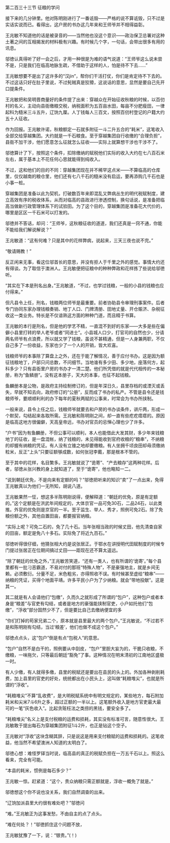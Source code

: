 

第二百三十三节 征粮的学问

接下来的几分钟里。他对陈明刚进行了一番诋毁――严格的说不算诋毁，只不过是实话实说而已。看得出，这户房的书办这几年来和王师爷并不相得益彰。

王兆敏不知道他的话是被录音的――当然他也没这个意识――政治保卫总署对这种土著之间的互相揭发的材料极有兴趣。有时候几个字，一句话，会带出很多有用的讯息。

邬徳认真得听了好一会之后，才用一种很是为难的语气说道：“王师爷这么说未尝不是，只是我们在临高地脉生疏，不借助于这样的人，怕是待不下去……”

王兆敏想要不是出了这许多的“汉jin”，帮你们干活打仗，你们是肯定待不下去的。不过这话只好在肚子里说，不过髡贼真是狡猾，这说话的意思，显然是要自己先开口提条件。

王兆敏把和吴明晋商量好的条件提了出来：穿越众在开始征收秋粮的时候，以百仞村的名义，主动向县衙缴粮交税，纳税面积为五百亩水田，每亩不分肥瘦田，一律起科为糙米三斗五升，辽饷九厘。人丁钱每人三百文，按照百仞村登记的户籍大约五十人征收。

作为回报。王兆敏许诺，秋粮额定一石就多附征一斗二升五合的“耗米”，这笔收入全部交给穿越集团。大约就是一千石粮食。至于穿越集团自行收缴的“合理负担”，县衙不加干涉，他们愿意怎么征就怎么征收――实际上就算想干涉也干涉不了。

邬徳算计了下，按照这个条件，扣除缴纳的赋税他们实际的收入大约在七八百石米左右，属于基本上不花任何心思就能得到纯收入。

不过，这和他们的目的不同：穿越集团现在并不稀罕这点米――不算临高的仓库里，仅仅越南的粮仓里，他们还有七八千石的糙米没有启运，要再添购几千石也是小事一桩。

穿越集团是准备以此为契机，打破数百年来即混乱又弊病丛生的明代税赋制度，建立高效有序的税收体系，从而对临高的县政进行渗透控制，换句话说，是准备把临高当做新行政管理体系下的试验田。为了这个目的，穿越集团是准备花大代价的，哪里是区区一千石米可以打发的。

邬徳并不答话，却问：“王师爷，这秋粮征收的道道，我们还真是一窍不通，你能不能给我们解说解说？”

王兆敏道：“这有何难？只是其中的花样弊病，说起来，三天三夜也说不完。”

“敬请赐教！”

反正闲来无事，看这位邬首长的意思，并没有拒人于千里之外的感觉。事情大约还有得谈。为了取信于澳洲人。王兆敏便把征粮中的种种弊政和花样拣了些说给邬徳听。

“其实在下本是刑名出身。”王兆敏道，“不过，也学过钱粮，一般的小县的钱粮也应付得来。”

但凡县令上任，刑名，钱粮两位师爷是最重要。前者协助县令审理刑事案件。后者专门协同东家办理钱粮奏销、地丁人口、门牌清册、田地丈量、开仓赈济、杂税征收这一类业务。特长是不仅谙熟这方面的种种门道，而且精于书算。

王兆敏的本行是刑名，但是他的学艺不精，一直混不到好的东家――大多是些在偏僻小县里打转的举人老爷或者“同进士”。小县城人口少，打官司的自然也少，分请两名师爷有点浪费，所以就又学了钱粮，虽说不甚精通，但是一人身兼两职，不仅自己多了一份收益，东家也少了一个人的开销，皆大欢喜。

钱粮师爷的本事除了算盘上之外，还在于能了解情况，善于应付书办。这是因为额征钱粮地丁，户部只问总数，不问细节。当地谁有多少田、多少地，座落何方，起科多少？只有县衙里户房的书办才一清二楚。他们所凭借的就是代代相传的一本秘册，称为“鱼鳞册”。没有这本册子，天大的本事，也征不起钱粮。

鱼麟册本是公物，是政府主持绘制修订的，但是年深日久，县里存档的或湮灭或丢失，早就不知去向，政府修订的“公册”，反而成了书办的私产。不管是县令还是钱粮师爷，要顺顺利利的办下每年的夏秋两赋的公事来，时常会为书办所挟制。

一般来说，县令上任之后，钱粮师爷就要去和户房的书办谈条件，讲斤两，形成一个默契，勾结起来各取所需。王兆敏和陈明刚之间，却一直有些疙疙瘩瘩的。原因是临高这地方很偏僻，天高皇帝远，书办对官员的忌惮心理也少了许多。

“户书”因为有鱼麟册，不但公事可以顺利，本人也能借此大发其财，多少年来钱粮地丁的征收，是一盘混帐，纳了钱粮的，未见得能收到官府收粮的“粮串”，不纳粮的却握有纳粮的凭证。有人没有立锥之地却要缴粮。有人坐拥千顷良田却毋须缴纳粒米，反正“上头”只要征额够成数，如何张冠李戴，那是根本不管的。

至于其中的花样，名目繁多。王兆敏就说了“诡寄”、“产去粮存”这两种花样。后者，邬徳从张兴教的身上就知道了，至于“诡寄”，他也略知一二。

“说到朝廷优免，不是向来有定额的吗？”邬徳把听来的知识“卖”了一点出来，免得王兆敏真以为他们一无所知，胡说八道。

王兆敏果然一怔，想这多半陈明刚说得，便解释道：“朝廷的优免，原是有定额的。”这个定额是在洪武年间规定的，大体京官一品可免30石，二品24石，以此类推。外官的优免则是京官的一半。至于监生、举人、秀才，照例可免2石。除了免粮份额之外，其他自置田亩，都要报官纳粮。

“实际上呢？可免二石的，免了几十石。当年张相当政的时候丈田，他先清查自家的田亩，额定是免八十多石。实际免了将近九百石。”

邬徳听得很仔细，他猜张相大约是说张居正。于鄂水在讲授明代田赋制度的时候专门提过张居正在位期间搞过丈田――距现在还不算太遥远。

“除了朝廷的优免之外，”王兆敏苦笑道，“还有一类人，也有所谓的‘诡寄’。”每个县里都有一批刁恶霸道，不易对付的那班“特殊人物”，不是豪强地主，就是乡间无赖。必须敷衍。分量不足，米色粗劣，亦得照收不误。有时候甚至虚给“粮串”――纳粮的凭证，买得个地面平靖。许多平民小户为了少纳粮。就会“带地投献”。这是其一。

其二就是有人会请他们“包缴”，久而久之就形成了所谓的“包户”，这种包户或者本身是“粮差”与官吏有勾结，或者是地方的豪强能挟制官吏，小户如托他们“包缴”，“浮收”部分固然少不了，但是要比自己去缴纳便宜的多

“你们打掉的苟家兄弟二个，原本就是县里最大的两个包户。”王兆敏说，“不过若不是和陈明刚有勾结，当过‘粮差’，他们也做不成这个包户。”

邬徳点点头，这“包户”倒是有点“包税人”的意思。

“包户”自然不是白干的，照例要从中刮皮，“包户”里胆大妄为的，干脆只收粮，不缴粮，一味拖欠，只等最后朝廷“豁免”了事。这种情况在明末清初的江南地区盛极一时。

有人少缴，有人就得多缴，县里的税赋还是要出在县民的头上的。外加各种剥削耗费，加上县里的官吏的好处，统统都出在小民头上，这叫做“耗粮堆尖”，也就是所谓的“浮收”。

“耗粮堆尖”不算“乱收费”，是大明税赋系统中有明文规定的，某些地方，每石附加耗米和尖米7斗6升之多，超过正额的一半以上。这笔额外收入是地方官吏最大最可的一笔“灰色收入”。比起贪赃枉法之类捞的黑钱，要安全多了。

“耗粮堆尖”名义上是支付税粮的运费和损耗，其实没有标准可言，随意性很大。王兆敏敢于提出每石为穿越集团附征1斗2升，也正是钻这个空子。

王兆敏对“浮收”这块含糊其辞，只是说这是用来支付粮赋的运费和损耗的。这笔收益，他当然不希望澳洲人知道的太明白了。

邬徳心想：难怪罗铎当时说，临高县的真正的税赋负担在一万五千石以上。照这么看来，完全有可能。

“本县的耗米，惯例是每石多少？”

王兆敏一惊。赶紧道：“这个，贵众纳粮只需正额就是，浮收一概免了就是。”

邬徳想这个你不说也没关系，我们自然调查的出来。

“辽饷加派县里大约很有难处吧？”邬徳问

“难。”王兆敏正为这事发愁，不由自主的点了点头。

“难在何处？！”邬徳抓住这个问题不放，

王兆敏犹豫了一下，说：“银贵。”(！)

